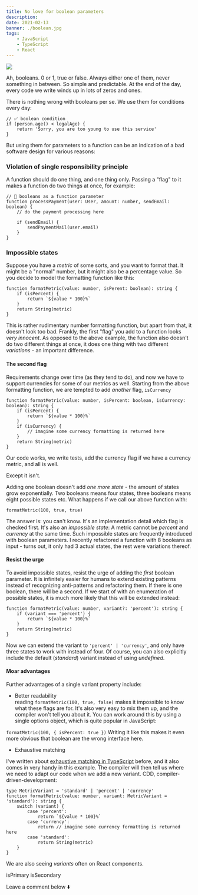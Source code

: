 ```yaml
---
title: No love for boolean parameters
description:
date: 2021-02-13
banner: ./boolean.jpg
tags:
    - JavaScript
    - TypeScript
    - React
---
```



<img src="./boolean.jpg" />

<Attribution name="Alexander Sinn" url="https://unsplash.com/@swimstaralex" />

Ah, booleans. 0 or 1, true or false. Always either one of them, never something in between. So simple and predictable. At the end of the day, every code we write winds up in lots of zeros and ones.

There is nothing wrong with booleans per se. We use them for conditions every day:

```js:title=boolean-condition
// ✅ boolean condition
if (person.age() < legalAge) {
    return 'Sorry, you are too young to use this service'
}
```

But using them for parameters to a function can be an indication of a bad software design for various reasons:

### Violation of single responsibility principle

A function should do one thing, and one thing only. Passing a "flag" to it makes a function do two things at once, for example:

```ts:title=single-responsibility
// 🚨 booleans as a function parameter
function processPayment(user: User, amount: number, sendEmail: boolean) {
    // do the payment processing here

    if (sendEmail) {
        sendPaymentMail(user.email)
    }
}
```

### Impossible states

Suppose you have a _metric_ of some sorts, and you want to format that. It might be a "normal" number, but it might also be a percentage value. So you decide to model the formatting function like this:

```ts:title=format-metric
function formatMetric(value: number, isPerent: boolean): string {
    if (isPercent) {
        return `${value * 100}%`
    }
    return String(metric)
}
```

This is rather rudimentary number formatting function, but apart from that, it doesn't look too bad. Frankly, the first "flag" you add to a function looks _very innocent_. As opposed to the above example, the function also doesn't do two different things at once, it does one thing with two different _variations_ - an important difference.

#### The second flag

Requirements change over time (as they tend to do), and now we have to support currencies for some of our metrics as well. Starting from the above formatting function, we are tempted to add _another_ flag, `isCurrency`

```ts:title=🚨-currency-formatting{1, 5-7}
function formatMetric(value: number, isPercent: boolean, isCurrency: boolean): string {
    if (isPercent) {
        return `${value * 100}%`
    }
    if (isCurrency) {
        // imagine some currency formatting is returned here
    }
    return String(metric)
}
```

Our code works, we write tests, add the currency flag if we have a currency metric, and all is well.

Except it isn't.

Adding one boolean doesn't add _one more state_ - the amount of states grow exponentially. Two booleans means four states, three booleans means eight possible states etc. What happens if we call our above function with:

```
formatMetric(100, true, true)
```

The answer is: you can't know. It's an implementation detail which flag is checked first. It's also an _impossible state_: A metric cannot be _percent_ and _currency_ at the same time. Such impossible states are frequently introduced with boolean parameters. I recently refactored a function with 8 booleans as input - turns out, it only had 3 actual states, the rest were variations thereof.

#### Resist the urge

To avoid impossible states, resist the urge of adding the _first_ boolean parameter. It is infinitely easier for humans to extend existing patterns instead of recognizing anti-patterns and refactoring them. If there is one boolean, there will be a second. If we start of with an enumeration of possible states, it is much more likely that this will be extended instead:

```ts:title=✅-metric-variant
function formatMetric(value: number, variant?: 'percent'): string {
    if (variant === 'percent') {
        return `${value * 100}%`
    }
    return String(metric)
}
```

Now we can extend the variant to `'percent' | 'currency'`, and only have three states to work with instead of four. Of course, you can also explicitly include the default (_standard_) variant instead of using _undefined_.

#### Moar advantages

Further advantages of a single variant property include:

-   Better readability<br />
    reading `formatMetric(100, true, false)` makes it impossible to know what these flags are for. It's also very easy to mix them up, and the compiler won't tell you about it. You can work around this by using a single options object, which is quite popular in JavaScript:

`formatMetric(100, { isPercent: true })`
Writing it like this makes it even more obvious that boolean are the wrong interface here.

-   Exhaustive matching <br />

I've written about [exhaustive matching in TypeScript](./exhaustive-matching-in-typescript) before, and it also comes in very handy in this example. The compiler will then tell us where we need to adapt our code when we add a new variant. CDD, compiler-driven-development:

```ts:title=exhaustive-variants
type MetricVariant = 'standard' | 'percent' | 'currency'
function formatMetric(value: number, variant: MetricVariant = 'standard'): string {
    switch (variant) {
        case 'percent':
            return `${value * 100}%`
        case 'currency':
            return // imagine some currency formatting is returned here
        case 'standard':
            return String(metric)
    }
}
```

We are also seeing _variants_ often on React components.

isPrimary
isSecondary

<Comments>Leave a comment below ⬇️</Comments>
